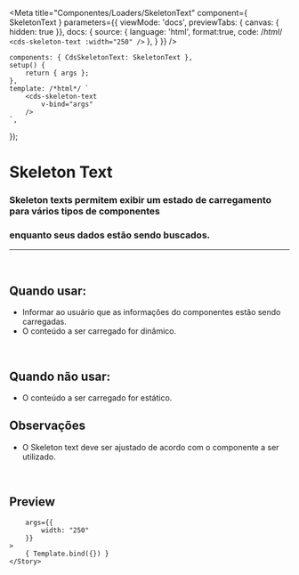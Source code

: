 
<Meta
	title="Componentes/Loaders/SkeletonText"
	component={ SkeletonText }
	parameters={{
		viewMode: 'docs',
		previewTabs: { canvas: { hidden: true }},
		docs: {
			source: {
				language: 'html',
				format:true,
				code: /*html*/ 
`<cds-skeleton-text
	:width="250"
/>`
			},
		}
	}}
/>

	components: { CdsSkeletonText: SkeletonText },
	setup() {
		return { args };
	},
	template: /*html*/ `
		<cds-skeleton-text
			v-bind="args" 
		/>
	`,
});

# Skeleton Text

### Skeleton texts permitem exibir um estado de carregamento para vários tipos de componentes
### enquanto seus dados estão sendo buscados.
---
<br />

## Quando usar:
- Informar ao usuário que as informações do componentes estão sendo carregadas.
- O conteúdo a ser carregado for dinâmico.

<br />

## Quando não usar:
- O conteúdo a ser carregado for estático.

## Observações
- O Skeleton text deve ser ajustado de acordo com o componente a ser utilizado.

<br />

## Preview

<Canvas>
	<Story
		name="SkeletonText"
		
		args={{
			width: "250"
		}}
	>
		{ Template.bind({}) }
	</Story>
</Canvas>

<ArgsTable story="SkeletonText" />